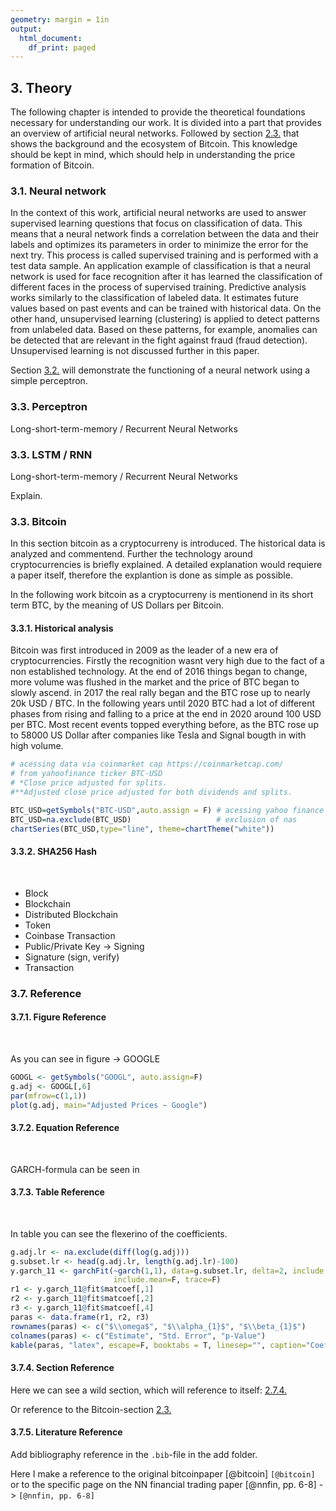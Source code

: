 ```yaml
---
geometry: margin = 1in
output:
  html_document:
    df_print: paged
---
```


## 3. Theory

The following chapter is intended to provide the theoretical foundations necessary for understanding our work. It is divided into a part that provides an overview of artificial neural networks. Followed by section [2.3.](#bitcoin) that shows the background and the ecosystem of Bitcoin. This knowledge should be kept in mind, which should help in understanding the price formation of Bitcoin.

### 3.1. Neural network

In the context of this work, artificial neural networks are used to answer supervised learning questions that focus on classification of data. This means that a neural network finds a correlation between the data and their labels and optimizes its parameters in order to minimize the error for the next try. This process is called supervised training and is performed with a test data sample. An application example of classification is that a neural network is used for face recognition after it has learned the classification of different faces in the process of supervised training. Predictive analysis works similarly to the classification of labeled data. It estimates future values based on past events and can be trained with historical data. On the other hand, unsupervised learning (clustering) is applied to detect patterns from unlabeled data. Based on these patterns, for example, anomalies can be detected that are relevant in the fight against fraud (fraud detection). Unsupervised learning is not discussed further in this paper.

Section [3.2.](#Perceptron) will demonstrate the functioning of a neural network using a simple perceptron.

### 3.3. Perceptron

Long-short-term-memory / Recurrent Neural Networks

### 3.3. LSTM / RNN

Long-short-term-memory / Recurrent Neural Networks

Explain.

### 3.3. Bitcoin {#bitcoin}

In this section bitcoin as a cryptocurreny is introduced. The historical data is analyzed and commentend. Further the technology around cryptocurrencies is briefly explained. A detailed explanation would requiere a paper itself, therefore the explantion is done as simple as possible.

In the following work bitcoin as a cryptocurreny is mentionend in its short term BTC, by the meaning of US Dollars per Bitcoin.

#### 3.3.1. Historical analysis

Bitcoin was first introduced in 2009 as the leader of a new era of cryptocurrencies. Firstly the recognition wasnt very high due to the fact of a non established technology. At the end of 2016 things began to change, more volume was flushed in the market and the price of BTC began to slowly ascend. in 2017 the real rally began and the BTC rose up to nearly 20k USD / BTC. In the following years until 2020 BTC had a lot of different phases from rising and falling to a price at the end in 2020 around 100 USD per BTC. Most recent events topped everything before, as the BTC rose up to 58000 US Dollar after companies like Tesla and Signal bougth in with high volume.

```r
# acessing data via coinmarket cap https://coinmarketcap.com/
# from yahoofinance ticker BTC-USD
# *Close price adjusted for splits.
#**Adjusted close price adjusted for both dividends and splits.

BTC_USD=getSymbols("BTC-USD",auto.assign = F) # acessing yahoo finance
BTC_USD=na.exclude(BTC_USD)                   # exclusion of nas
chartSeries(BTC_USD,type="line", theme=chartTheme("white"))
```

#### 3.3.2. SHA256 Hash

 

-   Block
-   Blockchain
-   Distributed Blockchain
-   Token
-   Coinbase Transaction
-   Public/Private Key -\> Signing
-   Signature (sign, verify)
-   Transaction

\newpage

### 3.7. Reference

#### 3.7.1. Figure Reference

 

As you can see in figure \ref{fig:fig1} -\> GOOGLE

```r
GOOGL <- getSymbols("GOOGL", auto.assign=F)
g.adj <- GOOGL[,6]
par(mfrow=c(1,1))
plot(g.adj, main="Adjusted Prices ~ Google")
```

\newpage

#### 3.7.2. Equation Reference

 

GARCH-formula can be seen in \ref{eq:garch}

```{=tex}
\begin{align} \label{eq:garch}
  \epsilon_{t} &= \mathrm{log}(x_{t})-\mathrm{log}(x_{t-1}) \nonumber \\
  \epsilon_{t} &= \sigma_{t}u_{t} \\
  \sigma_{t}^{2} &=c \sigma^{2}+\sum_{j=1}^{n}\alpha_{j}\sigma_{t-j}^{2}+\sum_{k=1}^{m}\beta_{k}\epsilon_{t-k}^{2} \nonumber
\end{align}
```
\newpage

#### 3.7.3. Table Reference

 

In table \ref{tab:coeftable} you can see the flexerino of the coefficients.

```r
g.adj.lr <- na.exclude(diff(log(g.adj)))
g.subset.lr <- head(g.adj.lr, length(g.adj.lr)-100)
y.garch_11 <- garchFit(~garch(1,1), data=g.subset.lr, delta=2, include.delta=F, 
                       include.mean=F, trace=F)
r1 <- y.garch_11@fit$matcoef[,1]
r2 <- y.garch_11@fit$matcoef[,2]
r3 <- y.garch_11@fit$matcoef[,4]
paras <- data.frame(r1, r2, r3)
rownames(paras) <- c("$\\omega$", "$\\alpha_{1}$", "$\\beta_{1}$")
colnames(paras) <- c("Estimate", "Std. Error", "p-Value")
kable(paras, "latex", escape=F, booktabs = T, linesep="", caption="Coefficients GARCH(1,1).", digits=20)
```

\newpage

#### 3.7.4. Section Reference {#sec-ref}

Here we can see a wild section, which will reference to itself: [2.7.4.](#sec-ref)

Or reference to the Bitcoin-section [2.3.](#bitcoin)

\newpage

#### 3.7.5. Literature Reference

Add bibliography reference in the `.bib`-file in the add folder.

Here I make a reference to the original bitcoinpaper [@bitcoin] `[@bitcoin]` or to the specific page on the NN financial trading paper [@nnfin, pp. 6-8] -\> `[@nnfin, pp. 6-8]`
